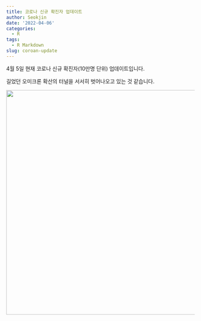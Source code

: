 ```yaml
---
title: 코로나 신규 확진자 업데이트
author: Seokjin
date: '2022-04-06'
categories:
  - R
tags:
  - R Markdown
slug: coroan-update
---
```

4월 5일 현재 코로나 신규 확진자(10만명 단위) 업데이트입니다.

길었던 오미크론 확산의 터널을 서서히 벗어나오고 있는 것 같습니다.

![](images/Graph.png){width=600px}

